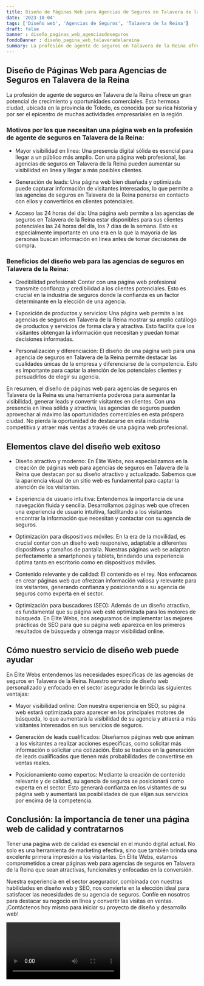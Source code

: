 ```yaml
---
title: Diseño de Páginas Web para Agencias de Seguros en Talavera de la Reina
date: '2023-10-04'
tags: ['Diseño web', 'Agencias de Seguros', 'Talavera de la Reina']
draft: false
banner : diseño_paginas_web_agenciasdeseguros
fondoBanner : diseño_pagina_web_talaveradelareina
summary: La profesión de agente de seguros en Talavera de la Reina ofrece un gran potencial de crecimiento y oportunidades comerciales. Esta hermosa ciudad, ubicada en la provincia de Toledo, es conocida por su rica historia y por ser el epicentro de muchas actividades empresariales en la región.
---
```


## Diseño de Páginas Web para Agencias de Seguros en Talavera de la Reina

La profesión de agente de seguros en Talavera de la Reina ofrece un gran potencial de crecimiento y oportunidades comerciales. Esta hermosa ciudad, ubicada en la provincia de Toledo, es conocida por su rica historia y por ser el epicentro de muchas actividades empresariales en la región.

### Motivos por los que necesitan una página web en la profesión de agente de seguros en Talavera de la Reina:

- Mayor visibilidad en línea: Una presencia digital sólida es esencial para llegar a un público más amplio. Con una página web profesional, las agencias de seguros en Talavera de la Reina pueden aumentar su visibilidad en línea y llegar a más posibles clientes.

- Generación de leads: Una página web bien diseñada y optimizada puede capturar información de visitantes interesados, lo que permite a las agencias de seguros en Talavera de la Reina ponerse en contacto con ellos y convertirlos en clientes potenciales.

- Acceso las 24 horas del día: Una página web permite a las agencias de seguros en Talavera de la Reina estar disponibles para sus clientes potenciales las 24 horas del día, los 7 días de la semana. Esto es especialmente importante en una era en la que la mayoría de las personas buscan información en línea antes de tomar decisiones de compra.

### Beneficios del diseño web para las agencias de seguros en Talavera de la Reina:

- Credibilidad profesional: Contar con una página web profesional transmite confianza y credibilidad a los clientes potenciales. Esto es crucial en la industria de seguros donde la confianza es un factor determinante en la elección de una agencia.

- Exposición de productos y servicios: Una página web permite a las agencias de seguros en Talavera de la Reina mostrar su amplio catálogo de productos y servicios de forma clara y atractiva. Esto facilita que los visitantes obtengan la información que necesitan y puedan tomar decisiones informadas.

- Personalización y diferenciación: El diseño de una página web para una agencia de seguros en Talavera de la Reina permite destacar las cualidades únicas de la empresa y diferenciarse de la competencia. Esto es importante para captar la atención de los potenciales clientes y persuadirlos de elegir su agencia.

En resumen, el diseño de páginas web para agencias de seguros en Talavera de la Reina es una herramienta poderosa para aumentar la visibilidad, generar leads y convertir visitantes en clientes. Con una presencia en línea sólida y atractiva, las agencias de seguros pueden aprovechar al máximo las oportunidades comerciales en esta próspera ciudad. No pierda la oportunidad de destacarse en esta industria competitiva y atraer más ventas a través de una página web profesional.

<GifSeo />

<Cta />

## Elementos clave del diseño web exitoso

- Diseño atractivo y moderno: En Élite Webs, nos especializamos en la creación de páginas web para agencias de seguros en Talavera de la Reina que destacan por su diseño atractivo y actualizado. Sabemos que la apariencia visual de un sitio web es fundamental para captar la atención de los visitantes.

- Experiencia de usuario intuitiva: Entendemos la importancia de una navegación fluida y sencilla. Desarrollamos páginas web que ofrecen una experiencia de usuario intuitiva, facilitando a los visitantes encontrar la información que necesitan y contactar con su agencia de seguros.

- Optimización para dispositivos móviles: En la era de la movilidad, es crucial contar con un diseño web responsivo, adaptable a diferentes dispositivos y tamaños de pantalla. Nuestras páginas web se adaptan perfectamente a smartphones y tablets, brindando una experiencia óptima tanto en escritorio como en dispositivos móviles.

- Contenido relevante y de calidad: El contenido es el rey. Nos enfocamos en crear páginas web que ofrezcan información valiosa y relevante para los visitantes, generando confianza y posicionando a su agencia de seguros como experta en el sector.

- Optimización para buscadores (SEO): Además de un diseño atractivo, es fundamental que su página web esté optimizada para los motores de búsqueda. En Élite Webs, nos aseguramos de implementar las mejores prácticas de SEO para que su página web aparezca en los primeros resultados de búsqueda y obtenga mayor visibilidad online.

## Cómo nuestro servicio de diseño web puede ayudar

En Élite Webs entendemos las necesidades específicas de las agencias de seguros en Talavera de la Reina. Nuestro servicio de diseño web personalizado y enfocado en el sector asegurador le brinda las siguientes ventajas:

- Mayor visibilidad online: Con nuestra experiencia en SEO, su página web estará optimizada para aparecer en los principales motores de búsqueda, lo que aumentará la visibilidad de su agencia y atraerá a más visitantes interesados en sus servicios de seguros.

- Generación de leads cualificados: Diseñamos páginas web que animan a los visitantes a realizar acciones específicas, como solicitar más información o solicitar una cotización. Esto se traduce en la generación de leads cualificados que tienen más probabilidades de convertirse en ventas reales.

- Posicionamiento como expertos: Mediante la creación de contenido relevante y de calidad, su agencia de seguros se posicionará como experta en el sector. Esto generará confianza en los visitantes de su página web y aumentará las posibilidades de que elijan sus servicios por encima de la competencia.

## Conclusión: la importancia de tener una página web de calidad y contratarnos 

Tener una página web de calidad es esencial en el mundo digital actual. No solo es una herramienta de marketing efectiva, sino que también brinda una excelente primera impresión a los visitantes. En Élite Webs, estamos comprometidos a crear páginas web para agencias de seguros en Talavera de la Reina que sean atractivas, funcionales y enfocadas en la conversión.

Nuestra experiencia en el sector asegurador, combinada con nuestras habilidades en diseño web y SEO, nos convierte en la elección ideal para satisfacer las necesidades de su agencia de seguros. Confíe en nosotros para destacar su negocio en línea y convertir las visitas en ventas. ¡Contáctenos hoy mismo para iniciar su proyecto de diseño y desarrollo web!

<Video />

<CtaBot job='Agencias de Seguros' city='Talavera de la Reina'/>

<Gmaps query='Talavera de la Reina+españa+maps' />